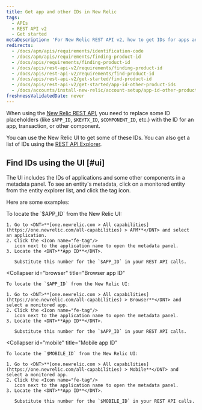 ```yaml
---
title: Get app and other IDs in New Relic
tags:
  - APIs
  - REST API v2
  - Get started
metaDescription: 'For New Relic REST API v2, how to get IDs for apps and other New Relic-identified components.'
redirects:
  - /docs/apm/apis/requirements/identification-code
  - /docs/apm/apis/requirements/finding-product-id
  - /docs/apis/requirements/finding-product-id
  - /docs/apis/rest-api-v2/requirements/finding-product-id
  - /docs/apis/rest-api-v2/requirements/find-product-id
  - /docs/apis/rest-api-v2/get-started/find-product-id
  - /docs/apis/rest-api-v2/get-started/app-id-other-product-ids
  - /docs/accounts/install-new-relic/account-setup/app-id-other-product-ids
freshnessValidatedDate: never
---
```


When using the [New Relic REST API](/docs/apis/rest-api-v2/getting-started/introduction-new-relic-rest-api-v2), you need to replace some ID placeholders (like `$APP_ID`, `$KEYTX_ID`, `$COMPONENT_ID`, etc.) with the ID for an app, transaction, or other component.

You can use the New Relic UI to get some of these IDs. You can also get a list of IDs using the [REST API Explorer](/docs/apis/rest-api-v2/get-started/list-application-id-host-id-instance-id).

## Find IDs using the UI  [#ui]

The UI includes the IDs of applications and some other components in a metadata panel. To see an entity's metadata, click on a monitored entity from the entity explorer list, and click the tag icon.

Here are some examples:

<CollapserGroup>
  <Collapser
    id="apm"
    title="APM: App ID"
  >
    To locate the `$APP_ID` from the New Relic UI:

    1. Go to <DNT>**[one.newrelic.com > All capabilities](https://one.newrelic.com/all-capabilities) > APM**</DNT> and select an application.
    2. Click the <Icon name="fe-tag"/>
       icon next to the application name to open the metadata panel.
    3. Locate the <DNT>**App ID**</DNT>.

       Substitute this number for the `$APP_ID` in your REST API calls.
  </Collapser>

  <Collapser
    id="browser"
    title="Browser app ID"
  >
    To locate the `$APP_ID` from the New Relic UI:

    1. Go to <DNT>**[one.newrelic.com > All capabilities](https://one.newrelic.com/all-capabilities) > Browser**</DNT> and select a monitored app.
    2. Click the <Icon name="fe-tag"/>
       icon next to the application name to open the metadata panel.
    3. Locate the <DNT>**App ID**</DNT>.

       Substitute this number for the `$APP_ID` in your REST API calls.
  </Collapser>

  <Collapser
    id="mobile"
    title="Mobile app ID"
  >
    To locate the `$MOBILE_ID` from the New Relic UI:

    1. Go to <DNT>**[one.newrelic.com > All capabilities](https://one.newrelic.com/all-capabilities) > Mobile**</DNT> and select a monitored app.
    2. Click the <Icon name="fe-tag"/>
       icon next to the application name to open the metadata panel.
    3. Locate the <DNT>**App ID**</DNT>.

       Substitute this number for the `$MOBILE_ID` in your REST API calls.
  </Collapser>
</CollapserGroup>
